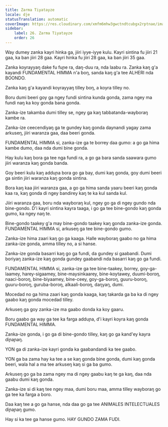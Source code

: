 ```yaml
---
title: Zarma Tiyatayze
locale: dje
statusTranslation: automatic
coverImage: https://res.cloudinary.com/xmfm6mhw3gwctndtcubgx2rptnae/image/upload/v1740337243/small_cover_educacion_fundamental_a051170f1c.webp
sidebar:
    label: 26. Zarma Tiyatayze
    order: 26
---
```

Way dumey zanka kayri hinka ga, jiiri iyye-iyye kulu. Kayri sintina fu jiiri 21 gaa, ka ban jiiri 28 gaa. Kayri hinka fu jiiri 28 gaa, ka ban jiiri 35 gaa.

Zanka koyrayyaŋ dake fu fuɲe ra, daŋ-duu ra, nda laabu ra. Zanka kaŋ g'a kayandi FUNDAMENTAL HIMMA n'a boŋ, sanda kaŋ g'a tee ALHERI nda BOONDO.

Zanka kaŋ g'a kayandi koyrayyaŋ tilley boŋ, a koyra tilley no.

Boru dumi beeri goy ga ngey fundi sintina kunda gonda, zama ngey ma fundi naŋ ka koy gonda bana gonda.

Zanka-ize takamba dumi tilley se, ngey ga kaŋ tabbatanda-wayboraŋ kambe ra.

Zanka-ize ceecendiyaŋ ga te gundey kaŋ gonda daynandi yagay zama arkuseŋ, jiiri waranza gaa, daa beeri gonda.

FUNDAMENTAL HIMMA si, zanka-ize ga te borrey daa gumo: a go ga hima kambe dumo, daa nda dumi bine gonda.

Hay kulu kaŋ bora ga tee nga fundi ra, a go ga bara sanda saawara gumo jiiri waranza kaŋ gonda banda.

Goy beeri kulu kaŋ adduɲa bora go ga bay, dumi kaŋ gonda, goy dumi beeri ga sintin jiiri waranza kaŋ gonda sintina.

Bora kaŋ kaa jiiri waranza gaa, a go ga hima sanda yaaru beeri kaŋ gonda kaa ra, kaŋ gonda di ngey bandirey kaŋ te ka kul sanda kul.

Jiiri waranza gaa, boru nda wayboraŋ kul, ngey go ga di ngey gundo nda bine-gondo. D'i kayri sintina kayra taaga, i go ga tee bine-gondo kaŋ gonda gumo, ka ngey naŋ te.

Bine-gondo taakey g'a may bine-gondo taakey kaŋ gonda zanka-ize gonda. FUNDAMENTAL HIMMA si, arkuseŋ ga tee bine-gondo gumo.

Zanka-ize hima zaari kaŋ go ga kaaga. Halle wayboraŋ gaabo no ga hima zanka-ize gonda, amma tilley no, a si hanse.

Zanka-ize gonda basarri kaŋ go ga fundi, da gundey si gaabandi. Dumi boriyaŋ zanka-ize kaŋ gonda gundey gaabandi nda basarri kaŋ go ga fundi.

FUNDAMENTAL HIMMA si, zanka-ize ga tee bine-taakey, borrey, goy-ga-laamey, harey-sigaamey, bine-maysinkaarey, bine-koytawey, duumi-boroŋ, naaci-boroŋ, bine-biyaamey, bine-ceey, goy-ga-boroŋ, guuru-boroŋ, guuru-boroŋ, guruba-boroŋ, alkaali-boroŋ, daŋyaŋ, dumi.

Mocedad no ga hima zaari kaŋ gonda kaaga, kaŋ takarda ga ba ka di ngey gaabo kaŋ gonda mocedad tilley.

Arkuseŋ ga goy zanka-ize ma gaabo donda ka koy gaaru.

Boru gaabo ga way ga tee ka farga adduɲa, d'i kayri koyra kaŋ gonda FUNDAMENTAL HIMMA.

Zanka-ize gonda, i go ga di bine-gondo tilley, kaŋ go ga kand'ey kayra diɲaɲaŋ.

YON ga di zanka-ize kayri gonda ka gaabandandi ka tee gaabo.

YON ga ba zama hay ka tee a se kaŋ gonda bine gonda, dumi kaŋ gonda beeri, wala hal a ma tee arkuseŋ kaŋ si ga ba gumo.

Arkuseŋ go ga ba zama ngey ma di ngey gaabu kaŋ te ga kaŋ, daa nda gaabu dumi kaŋ gonda.

Zanka-ize si di kaŋ tee ngey maa, dumi boru maa, amma tilley wayboraŋ go ga tee ka farga a boro.

Daa kaŋ tee a go ga hanse, nda daa go ga tee ANIMALES INTELECTUALES diɲaɲaŋ gumo.

Hay si ka tee ga hanse gumo. HAY GUNDO ZAMA FUDI.

